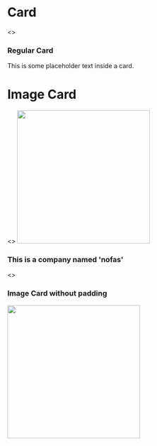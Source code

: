 
<Meta title="Layout|Card" component={Card} />

# Card

<Preview>
  <Story name="Card">
    <>
      <h3>Regular Card</h3>
      <Card>
        This is some placeholder text inside a card.
      </Card>
    </>
  </Story>
</Preview>

# Image Card

<Preview>
  <Story name="Image Card">
    <>
      <Card>
        <img width="300px" src="https://online.ntnu.no/media/images/responsive/sm/0c6f22e2-ff1f-44df-b40b-41ca8d8e12c8.jpeg"/>
        <h3>This is a company named 'nofas'</h3>
      </Card>
    </>
  </Story>
</Preview>


<Preview>
  <Story name="Card With Padding">
    <>
      <h3>Image Card without padding</h3>
      <Card style={{padding: 0}}>
        <img width="300px" src="https://online.ntnu.no/media/images/responsive/sm/0c6f22e2-ff1f-44df-b40b-41ca8d8e12c8.jpeg"/>
      </Card>
    </>
  </Story>
</Preview>

